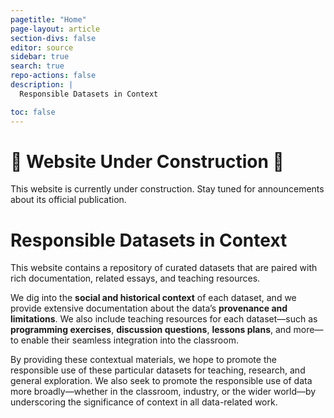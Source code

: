 ```yaml
---
pagetitle: "Home"
page-layout: article
section-divs: false
editor: source
sidebar: true
search: true
repo-actions: false
description: | 
  Responsible Datasets in Context

toc: false
---
```


# 🚧 Website Under Construction  🚧 

This website is currently under construction. Stay tuned for announcements about its official publication. 

# Responsible Datasets in Context
This website contains a repository of curated datasets that are paired with rich documentation, related essays, and teaching resources. 

We dig into the **social and historical context** of each dataset, and we provide extensive documentation about the data's **provenance and limitations**. We also include teaching resources for each dataset—such as **programming exercises**, **discussion questions**, **lessons plans**, and more—to enable their seamless integration into the classroom.

By providing these contextual materials, we hope to promote the responsible use of these particular datasets for teaching, research, and general exploration. We also seek to promote the responsible use of data more broadly—whether in the classroom, industry, or the wider world—by underscoring the significance of context in all data-related work.

